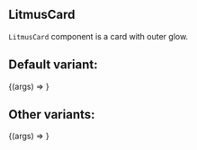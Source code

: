 

<Meta title="Core/LitmusCard" component={LitmusCard} />

## LitmusCard

`LitmusCard` component is a card with outer glow.

## Default variant:

<Canvas>
  <Story
    name="With Glow"
    args={{
      width: "15rem",
      height: "20rem",
      borderColor: "#5B44BA",
      glow: true,
    }}
  >
    {(args) => <LitmusCard {...args} />}
  </Story>
</Canvas>

## Other variants:

<Canvas>
  <Story
    name="Without Glow"
    args={{
      width: "15rem",
      height: "20rem",
      borderColor: "#5B44BA",
      glow: false,
    }}
  >
    {(args) => <LitmusCard {...args} />}
  </Story>
</Canvas>

<ArgsTable of={LitmusCard} />
